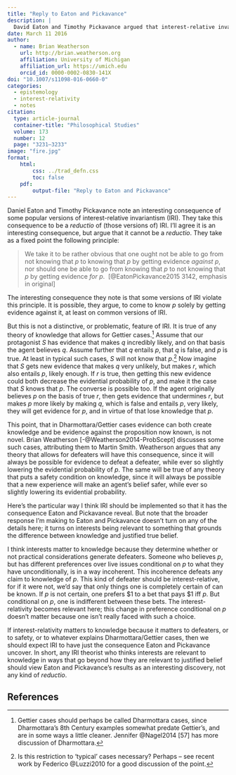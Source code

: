 ```yaml
---
title: "Reply to Eaton and Pickavance"
description: |
  David Eaton and Timothy Pickavance argued that interest-relative invariantism has a surprising and interesting consequence. They take this consequence to be so implausible that it refutes interest-relative invariantism. But in fact it is a consequence that any theory of knowledge that has the resources to explain familiar puzzles (such as Gettier cases) must have.
date: March 11 2016
author:
  - name: Brian Weatherson 
    url: http://brian.weatherson.org
    affiliation: University of Michigan
    affiliation_url: https://umich.edu
    orcid_id: 0000-0002-0830-141X
doi: "10.1007/s11098-016-0660-0"
categories:
  - epistemology
  - interest-relativity
  - notes
citation:
  type: article-journal
  container-title: "Philosophical Studies"
  volume: 173
  number: 12
  page: "3231–3233"
image: "fire.jpg"
format:
    html:
        css: ../trad_defn.css
        toc: false
    pdf:
        output-file: "Reply to Eaton and Pickavance"
---
```


Daniel Eaton and Timothy Pickavance note an interesting consequence of some popular versions of interest-relative invariantism (IRI). They take this consequence to be a *reductio* of (those versions of) IRI. I'll agree it is an interesting consequence, but argue that it cannot be a *reductio*. They take as a fixed point the following principle:

> We take it to be rather obvious that one ought not be able to go from not knowing that *p* to knowing that *p* by getting evidence *against* *p*, nor should one be able to go from knowing that *p* to not knowing that *p* by getting evidence *for* *p*.  [@EatonPickavance2015 3142, emphasis in original]

The interesting consequence they note is that some versions of IRI violate this principle. It is possible, they argue, to come to know *p* solely by getting evidence against it, at least on common versions of IRI.

But this is not a distinctive, or problematic, feature of IRI. It is true of any theory of knowledge that allows for Gettier cases.[^1] Assume that our protagonist *S* has evidence that makes *q* incredibly likely, and on that basis the agent believes *q*. Assume further that *q* entails *p*, that *q* is false, and *p* is true. At least in typical such cases, *S* will not know that *p*.[^2] Now imagine that *S* gets new evidence that makes *q* very unlikely, but makes *r*, which also entails *p*, likely enough. If *r* is true, then getting this new evidence could both decrease the evidential probability of *p*, and make it the case that *S* knows that *p*. The converse is possible too. If the agent originally believes *p* on the basis of true *r*, then gets evidence that undermines *r*, but makes *p* more likely by making *q*, which is false and entails *p*, very likely, they will get evidence for *p*, and in virtue of that lose knowledge that *p*.

[^1]: Gettier cases should perhaps be called Dharmottara cases, since Dharmottara's 8th Century examples somewhat predate Gettier's, and are in some ways a little cleaner. Jennifer @Nagel2014 [57] has more discussion of Dharmottara.

[^2]: Is this restriction to 'typical' cases necessary? Perhaps -- see recent work by Federico @Luzzi2010 for a good discussion of the point.

This point, that in Dharmottara/Gettier cases evidence can both create knowledge and be evidence against the proposition now known, is not novel. Brian Weatherson [-@Weatherson2014-ProbScept] discusses some such cases, attributing them to Martin Smith. Weatherson argues that any theory that allows for defeaters will have this consequence, since it will always be possible for evidence to defeat a defeater, while ever so slightly lowering the evidential probability of *p*. The same will be true of any theory that puts a safety condition on knowledge, since it will always be possible that a new experience will make an agent's belief safer, while ever so slightly lowering its evidential probability.

Here's the particular way I think IRI should be implemented so that it has the consequence Eaton and Pickavance reveal. But note that the broader response I'm making to Eaton and Pickavance doesn't turn on any of the details here; it turns on interests being relevant to something that grounds the difference between knowledge and justified true belief.

I think interests matter to knowledge because they determine whether or not practical considerations generate defeaters. Someone who believes *p*, but has different preferences over live issues conditional on *p* to what they have unconditionally, is in a way incoherent. This incoherence defeats any claim to knowledge of *p*. This kind of defeater should be interest-relative, for if it were not, we'd say that only things one is completely certain of can be known. If *p* is not certain, one prefers \$1 to a bet that pays \$1 iff *p*. But conditional on *p*, one is indifferent between these bets. The interest-relativity becomes relevant here; this change in preference conditional on *p* doesn't matter because one isn't really faced with such a choice.

If interest-relativity matters to knowledge because it matters to defeaters, or to safety, or to whatever explains Dharmottara/Gettier cases, then we should expect IRI to have just the consequence Eaton and Pickavance uncover. In short, any IRI theorist who thinks interests are relevant to knowledge in ways that go beyond how they are relevant to justified belief should view Eaton and Pickavance's results as an interesting discovery, not any kind of *reductio*.

:::{.content-visible unless-format="html"}
## References {-}
:::